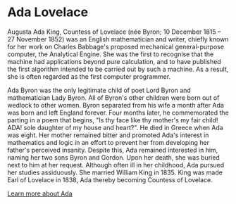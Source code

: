 # Ada Lovelace

Augusta Ada King, Countess of Lovelace (née Byron; 10 December 1815 – 27 November 1852) was an English mathematician and writer, chiefly known for her work on Charles Babbage's proposed mechanical general-purpose computer, the Analytical Engine. She was the first to recognise that the machine had applications beyond pure calculation, and to have published the first algorithm intended to be carried out by such a machine. As a result, she is often regarded as the first computer programmer.

Ada Byron was the only legitimate child of poet Lord Byron and mathematician Lady Byron. All of Byron's other children were born out of wedlock to other women. Byron separated from his wife a month after Ada was born and left England forever. Four months later, he commemorated the parting in a poem that begins, "Is thy face like thy mother's my fair child! ADA! sole daughter of my house and heart?". He died in Greece when Ada was eight. Her mother remained bitter and promoted Ada's interest in mathematics and logic in an effort to prevent her from developing her father's perceived insanity. Despite this, Ada remained interested in him, naming her two sons Byron and Gordon. Upon her death, she was buried next to him at her request. Although often ill in her childhood, Ada pursued her studies assiduously. She married William King in 1835. King was made Earl of Lovelace in 1838, Ada thereby becoming Countess of Lovelace.

[Learn more about Ada](/medias/Ada_Lovelace-uBbVbqRvqTM.mp3)
